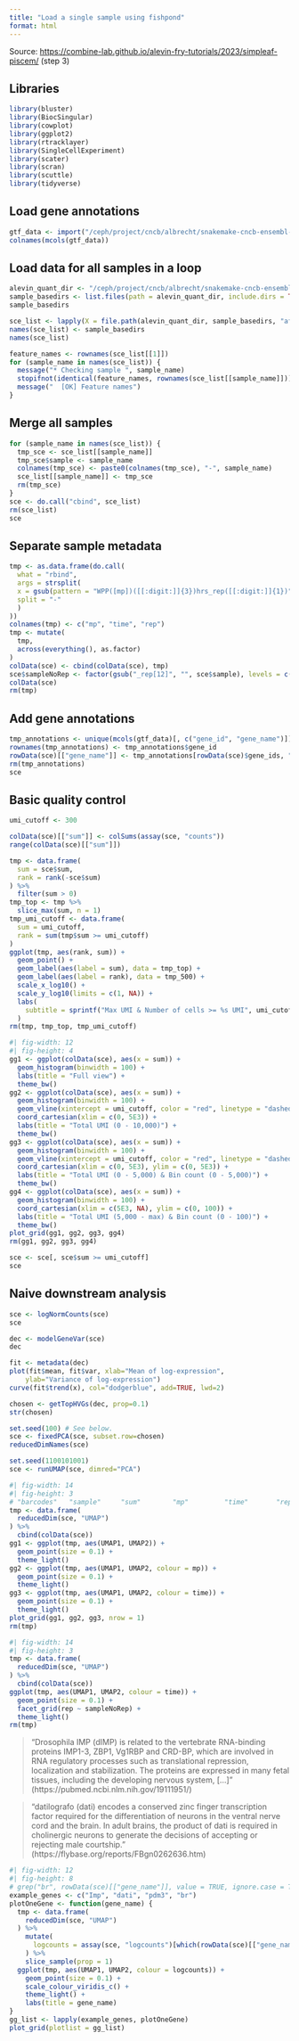 ```yaml
---
title: "Load a single sample using fishpond"
format: html
---
```


Source: <https://combine-lab.github.io/alevin-fry-tutorials/2023/simpleaf-piscem/> (step 3)

## Libraries

```r
library(bluster)
library(BiocSingular)
library(cowplot)
library(ggplot2)
library(rtracklayer)
library(SingleCellExperiment)
library(scater)
library(scran)
library(scuttle)
library(tidyverse)
```

## Load gene annotations

```r
gtf_data <- import("/ceph/project/cncb/albrecht/snakemake-cncb-ensembl-2024/resources/genome/genome.gtf.gz")
colnames(mcols(gtf_data))
```

## Load data for all samples in a loop

```r
alevin_quant_dir <- "/ceph/project/cncb/albrecht/snakemake-cncb-ensembl-2024/results/alevin"
sample_basedirs <- list.files(path = alevin_quant_dir, include.dirs = TRUE)
sample_basedirs
```

```r
sce_list <- lapply(X = file.path(alevin_quant_dir, sample_basedirs, "af_quant"), FUN = fishpond::loadFry, outputFormat = "scRNA")
names(sce_list) <- sample_basedirs
names(sce_list)
```


```r
feature_names <- rownames(sce_list[[1]])
for (sample_name in names(sce_list)) {
  message("* Checking sample ", sample_name)
  stopifnot(identical(feature_names, rownames(sce_list[[sample_name]])))
  message("  [OK] Feature names")
}
```

## Merge all samples

```r
for (sample_name in names(sce_list)) {
  tmp_sce <- sce_list[[sample_name]]
  tmp_sce$sample <- sample_name
  colnames(tmp_sce) <- paste0(colnames(tmp_sce), "-", sample_name)
  sce_list[[sample_name]] <- tmp_sce
  rm(tmp_sce)
}
sce <- do.call("cbind", sce_list)
rm(sce_list)
sce
```

## Separate sample metadata

```r
tmp <- as.data.frame(do.call(
  what = "rbind",
  args = strsplit(
  x = gsub(pattern = "WPP([mp])([[:digit:]]{3})hrs_rep([[:digit:]]{1})", replacement = "\\1-\\2-\\3", x = colData(sce)[["sample"]]),
  split = "-"
  )
))
colnames(tmp) <- c("mp", "time", "rep")
tmp <- mutate(
  tmp,
  across(everything(), as.factor)
)
colData(sce) <- cbind(colData(sce), tmp)
sce$sampleNoRep <- factor(gsub("_rep[12]", "", sce$sample), levels = c("WPPm048hrs", "WPPm024hrs", "WPPp000hrs", "WPPp024hrs", "WPPp048hrs",  "WPPp072hrs", "WPPp096hrs", "WPPp120hrs"))
colData(sce)
rm(tmp)
```

## Add gene annotations

```r
tmp_annotations <- unique(mcols(gtf_data)[, c("gene_id", "gene_name")])
rownames(tmp_annotations) <- tmp_annotations$gene_id
rowData(sce)[["gene_name"]] <- tmp_annotations[rowData(sce)$gene_ids, "gene_name"]
rm(tmp_annotations)
sce
```

## Basic quality control

```r
umi_cutoff <- 300
```


```r
colData(sce)[["sum"]] <- colSums(assay(sce, "counts"))
range(colData(sce)[["sum"]])
```

```r
tmp <- data.frame(
  sum = sce$sum,
  rank = rank(-sce$sum)
) %>% 
  filter(sum > 0)
tmp_top <- tmp %>% 
  slice_max(sum, n = 1)
tmp_umi_cutoff <- data.frame(
  sum = umi_cutoff,
  rank = sum(tmp$sum >= umi_cutoff)
)
ggplot(tmp, aes(rank, sum)) +
  geom_point() +
  geom_label(aes(label = sum), data = tmp_top) +
  geom_label(aes(label = rank), data = tmp_500) +
  scale_x_log10() +
  scale_y_log10(limits = c(1, NA)) +
  labs(
    subtitle = sprintf("Max UMI & Number of cells >= %s UMI", umi_cutoff)
  )
rm(tmp, tmp_top, tmp_umi_cutoff)
```

```r
#| fig-width: 12
#| fig-height: 4
gg1 <- ggplot(colData(sce), aes(x = sum)) +
  geom_histogram(binwidth = 100) +
  labs(title = "Full view") +
  theme_bw()
gg2 <- ggplot(colData(sce), aes(x = sum)) +
  geom_histogram(binwidth = 100) +
  geom_vline(xintercept = umi_cutoff, color = "red", linetype = "dashed") +
  coord_cartesian(xlim = c(0, 5E3)) +
  labs(title = "Total UMI (0 - 10,000)") +
  theme_bw()
gg3 <- ggplot(colData(sce), aes(x = sum)) +
  geom_histogram(binwidth = 100) +
  geom_vline(xintercept = umi_cutoff, color = "red", linetype = "dashed") +
  coord_cartesian(xlim = c(0, 5E3), ylim = c(0, 5E3)) +
  labs(title = "Total UMI (0 - 5,000) & Bin count (0 - 5,000)") +
  theme_bw()
gg4 <- ggplot(colData(sce), aes(x = sum)) +
  geom_histogram(binwidth = 100) +
  coord_cartesian(xlim = c(5E3, NA), ylim = c(0, 100)) +
  labs(title = "Total UMI (5,000 - max) & Bin count (0 - 100)") +
  theme_bw()
plot_grid(gg1, gg2, gg3, gg4)
rm(gg1, gg2, gg3, gg4)
```

```r
sce <- sce[, sce$sum >= umi_cutoff]
sce
```

## Naive downstream analysis

```r
sce <- logNormCounts(sce)
sce
```

```r
dec <- modelGeneVar(sce)
dec
```

```r
fit <- metadata(dec)
plot(fit$mean, fit$var, xlab="Mean of log-expression",
    ylab="Variance of log-expression")
curve(fit$trend(x), col="dodgerblue", add=TRUE, lwd=2)
```

```r
chosen <- getTopHVGs(dec, prop=0.1)
str(chosen)
```

```r
set.seed(100) # See below.
sce <- fixedPCA(sce, subset.row=chosen) 
reducedDimNames(sce)
```

```r
set.seed(1100101001)
sce <- runUMAP(sce, dimred="PCA")
```

```r
#| fig-width: 14
#| fig-height: 3
# "barcodes"   "sample"     "sum"        "mp"         "time"       "rep"        "sizeFactor"
tmp <- data.frame(
  reducedDim(sce, "UMAP")
) %>% 
  cbind(colData(sce))
gg1 <- ggplot(tmp, aes(UMAP1, UMAP2)) +
  geom_point(size = 0.1) +
  theme_light()
gg2 <- ggplot(tmp, aes(UMAP1, UMAP2, colour = mp)) +
  geom_point(size = 0.1) +
  theme_light()
gg3 <- ggplot(tmp, aes(UMAP1, UMAP2, colour = time)) +
  geom_point(size = 0.1) +
  theme_light()
plot_grid(gg1, gg2, gg3, nrow = 1)
rm(tmp)
```

```r
#| fig-width: 14
#| fig-height: 3
tmp <- data.frame(
  reducedDim(sce, "UMAP")
) %>% 
  cbind(colData(sce))
ggplot(tmp, aes(UMAP1, UMAP2, colour = time)) +
  geom_point(size = 0.1) +
  facet_grid(rep ~ sampleNoRep) +
  theme_light()
rm(tmp)
```

> "Drosophila IMP (dIMP) is related to the vertebrate RNA-binding proteins IMP1-3, ZBP1, Vg1RBP and CRD-BP, which are involved in RNA regulatory processes such as translational repression, localization and stabilization. The proteins are expressed in many fetal tissues, including the developing nervous system, [...]" (https://pubmed.ncbi.nlm.nih.gov/19111951/)

> "datilografo (dati) encodes a conserved zinc finger transcription factor required for the differentiation of neurons in the ventral nerve cord and the brain. In adult brains, the product of dati is required in cholinergic neurons to generate the decisions of accepting or rejecting male courtship." (https://flybase.org/reports/FBgn0262636.htm)

```r
#| fig-width: 12
#| fig-height: 8
# grep("br", rowData(sce)[["gene_name"]], value = TRUE, ignore.case = TRUE) # use this for search
example_genes <- c("Imp", "dati", "pdm3", "br")
plotOneGene <- function(gene_name) {
  tmp <- data.frame(
    reducedDim(sce, "UMAP")
  ) %>% 
    mutate(
      logcounts = assay(sce, "logcounts")[which(rowData(sce)[["gene_name"]] == gene_name), ]
    ) %>% 
    slice_sample(prop = 1)
  ggplot(tmp, aes(UMAP1, UMAP2, colour = logcounts)) +
    geom_point(size = 0.1) +
    scale_colour_viridis_c() +
    theme_light() +
    labs(title = gene_name)
}
gg_list <- lapply(example_genes, plotOneGene)
plot_grid(plotlist = gg_list)
```
